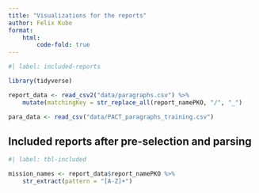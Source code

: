 ```yaml
---
title: "Visualizations for the reports"
author: Felix Kube
format:
    html:
        code-fold: true
---
```



```r
#| label: included-reports

library(tidyverse)

report_data <- read_csv2("data/paragraphs.csv") %>%
    mutate(matchingKey = str_replace_all(report_namePKO, "/", "_")

para_data <- read_csv("data/PACT_paragraphs_training.csv")

```

## Included reports after pre-selection and parsing

```r
#| label: tbl-included

mission_names <- report_data$report_namePKO %>%
    str_extract(pattern = "[A-Z]+")

```
